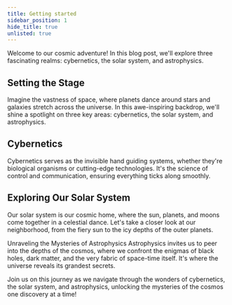 ```yaml
---
title: Getting started
sidebar_position: 1
hide_title: true
unlisted: true
---
```




Welcome to our cosmic adventure! In this blog post, we'll explore three fascinating realms: cybernetics, the solar system, and astrophysics.

## Setting the Stage

Imagine the vastness of space, where planets dance around stars and galaxies stretch across the universe. In this awe-inspiring backdrop, we'll shine a spotlight on three key areas: cybernetics, the solar system, and astrophysics.

## Cybernetics

Cybernetics serves as the invisible hand guiding systems, whether they're biological organisms or cutting-edge technologies. It's the science of control and communication, ensuring everything ticks along smoothly.

## Exploring Our Solar System

Our solar system is our cosmic home, where the sun, planets, and moons come together in a celestial dance. Let's take a closer look at our neighborhood, from the fiery sun to the icy depths of the outer planets.

Unraveling the Mysteries of Astrophysics
Astrophysics invites us to peer into the depths of the cosmos, where we confront the enigmas of black holes, dark matter, and the very fabric of space-time itself. It's where the universe reveals its grandest secrets.

Join us on this journey as we navigate through the wonders of cybernetics, the solar system, and astrophysics, unlocking the mysteries of the cosmos one discovery at a time!
